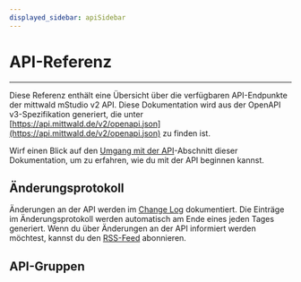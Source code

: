 ```yaml
---
displayed_sidebar: apiSidebar
---
```



# API-Referenz

<APIMetadata version="v2" baseURL="https://api.mittwald.de/v2" />

---

Diese Referenz enthält eine Übersicht über die verfügbaren API-Endpunkte der mittwald mStudio v2 API. Diese Dokumentation wird aus der OpenAPI v3-Spezifikation generiert, die unter [https://api.mittwald.de/v2/openapi.json](https://api.mittwald.de/v2/openapi.json) zu finden ist.

Wirf einen Blick auf den [Umgang mit der API](/docs/v2/category/api)-Abschnitt dieser Dokumentation, um zu erfahren, wie du mit der API beginnen kannst.

## Änderungsprotokoll

Änderungen an der API werden im [Change Log](/changelog/tags/apiv2/) dokumentiert. Die Einträge im Änderungsprotokoll werden automatisch am Ende eines jeden Tages generiert. Wenn du über Änderungen an der API informiert werden möchtest, kannst du den [RSS-Feed](https://developer.mittwald.de/changelog/rss.xml) abonnieren.

## API-Gruppen

<DocCardList />
